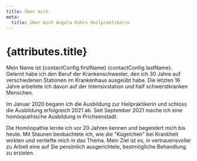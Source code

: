 ```yaml
---
title: Über mich
meta:
  title: Über mich Angela Kohrs Heilpraktikerin
---
```



<PageLayout mdx={true}>

# {attributes.title}

Mein Name ist {contactConfig.firstName} {contactConfig.lastName}. Gelernt habe
ich den Beruf der Krankenschwester, den ich 30 Jahre auf verschiedenen Stationen
im Krankenhaus ausgeübt habe. Die letzten 16 Jahre arbeitete ich davon auf der
Intensivstation und half schwerstkranken Menschen.

Im Januar 2020 begann ich die Ausbildung zur Heilpraktikerin und schloss die
Ausbildung erfolgreich 2021 ab. Seit September 2021 mache ich eine
homöopathische Ausbildung in Prichsenstadt.

Die Homöopathie lernte ich vor 20 Jahren kennen und begeistert mich bis heute.
Mit Staunen beobachtete ich, wie die "Kügelchen" bei Krankheit wirkten und
vertiefte mich in das Thema. Mein Ziel ist es, in vertrauensvoller zu Arbeit
eine auf Sie persönlich ausgerichtete, bestmögliche Behandlung zu erzielen.

</PageLayout>
